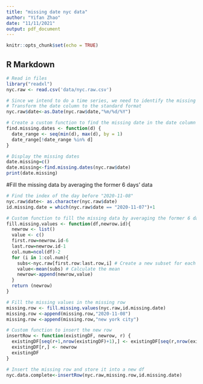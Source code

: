 ```yaml
---
title: "missing date nyc data"
author: "Yifan Zhao"
date: "11/11/2021"
output: pdf_document
---
```


```r
knitr::opts_chunk$set(echo = TRUE)
```


## R Markdown

```r
# Read in files
library("readxl")
nyc.raw <- read.csv('data/nyc.raw.csv')
```


```r
# Since we intend to do a time series, we need to identify the missing date in the date column
# Transform the date column to the standard format
nyc.raw$date<-as.Date(nyc.raw$date,"%m/%d/%Y")

# Create a custom function to find the missing date in the date column
find.missing.dates <- function(d) {
  date_range <- seq(min(d), max(d), by = 1) 
  date_range[!date_range %in% d] 
}

# Display the missing dates
date.missing=c()
date.missing<-find.missing.dates(nyc.raw$date)
print(date.missing)
```

#Fill the missing data by averaging the former 6 days' data
```r
# Find the index of the day before "2020-11-08"
nyc.raw$date<- as.character(nyc.raw$date)
id.missing.date = which(nyc.raw$date == "2020-11-07")+1

# Custom function to fill the missing data by averaging the former 6 days' data
fill.missing.values <- function(df,newrow.id){
  newrow <- list()
  value <- c()
  first.row=newrow.id-6 
  last.row=newrow.id-1
  col.num=ncol(df)-2
  for (i in 1:col.num){
    subs<-nyc.raw[first.row:last.row,i] # Create a new subset for each column
    value<-mean(subs) # Calculate the mean
    newrow<-append(newrow,value)
  }
  return (newrow)
}

# Fill the missing values in the missing row
missing.row <- fill.missing.values(nyc.raw,id.missing.date)
missing.row <-append(missing.row,"2020-11-08")
missing.row <-append(missing.row,"new york city")

# Custom function to insert the new row
insertRow <- function(existingDF, newrow, r) {
  existingDF[seq(r+1,nrow(existingDF)+1),] <- existingDF[seq(r,nrow(existingDF)),]
  existingDF[r,] <- newrow
  existingDF
}

# Insert the missing row and store it into a new df
nyc.data.complete<-insertRow(nyc.raw,missing.row,id.missing.date)
```






